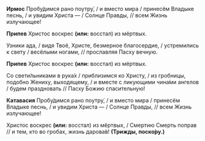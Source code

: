 **Ирмос** Пробу́димся рано поутру́, / и вместо мира / принесём Владыке песнь, / и увидим Христа — / Солнце Правды, // всем Жизнь излучающее!

**Припев** Христос воскрес **(или:** восстал<R>)</R> из мёртвых.

Узники ада, / видя Твоё, Христе, безмерное благосердие, / устремились к свету / весёлыми ногами, // прославляя Пасху вечную.

**Припев** Христос воскрес **(или:** восстал<R>)</R> из мёртвых.

Со свети́льниками в рука́х / приблизимся ко Христу, / из гробницы, подобно Жениху, выходящему, / и вместе с ликующими чина́ми ангелов / будем праздновать // Пасху Божию спасительную!

**Катавасия** Пробу́димся рано поутру́, / и вместо мира / принесём Владыке песнь, / и увидим Христа — / Солнце Правды, // всем Жизнь излучающее!

Христос воскрес **(или:** восстал<R>)</R> из мёртвых, / Смертию Смерть поправ // и тем, кто во гробах, жизнь дарова́в! **(Трижды, поско́ру.)**
